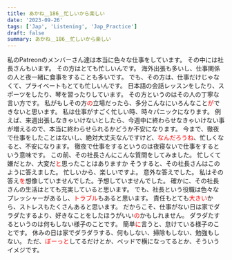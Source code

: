 ```yaml
---
title: あかね＿186＿忙しいから楽しい
date: '2023-09-26'
tags: ['Jap', 'Listening', 'Jap_Practice']
draft: false
summary: あかね＿186＿忙しいから楽しい
---
```


私のPatreonのメンバーさん達は本当に色々な仕事をしています。
その中には社長さんもいます。
その方はとても忙しいんです。
海外出張も多いし、仕事関係の人と夜一緒に食事をすることも多いです。
でも、その方は、仕事だけじゃなくて、プライベートもとても忙しいんです。
日本語の会話レッスンをしたり、スポーツをしたり、琴を習ったりしています。
その方というのはその人の丁寧な言い方です。
私がもしその方<font color="red">の</font>立場だったら、多分こんなにいろんなこと<font color="red">が</font>できないと思います。
私は仕事がすごく忙しい時、時々パニックになります。
例えば、来週出張しなきゃいけないとしたら、今週中に終わらせなきゃいけない事が増えるので、本当に終わらせられるかどうか不安になります。
今まで、徹夜で仕事をしたことはないし、絶対大丈夫なんですけど、<font color="red">なんだろうね</font>、忙しくなると、不安になります。
徹夜で仕事をするというのは夜寝ないで仕事をするという意味です。
この前、その社長さんにこんな質問をしてみました。
忙しくて嫌だとか、大変だ<font color="red">と</font>思ったことはありますか
そうすると、その社長さんはこのように答えました。
忙しいから、楽しいですよ。
意外な答えでした。
私はその答え<font color="red">を</font>想像していませんでした。予想していませんでした。
確かに、その社長さんの生活はとても充実していると思います。
でも、社長という役職は色々なプレッシャーがあるし、<font color="red">トラブル</font>もあると思います。
責任もとても<font color="red">大きい</font>から、ストレスもたくさんあると思います。
だからこそ、仕事がない日は家でダラダたするより、好きなことをしたほうがいい<font color="red">の</font>かもしれません。
ダラダたするというのは何もしない様子のことです。
簡単<font color="red">に</font>言うと、怠けている様子のことです。
休みの日は家でダラダラする、何もしない、掃除もしない、勉強もしない。
ただ、<font color="red">ぼーっと</font>してるだけとか、ベッドで横になってるとか、そういうイメジです。
